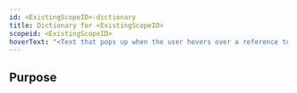 ```yaml
---
id: <ExistingScopeID>-dictionary
title: Dictionary for <ExistingScopeID>
scopeid: <ExistingScopeID>
hoverText: "<Text that pops up when the user hovers over a reference to this Dictionary>"
---
```

<!--A dictionary is a glossary that contains all terms that are defined in a specific scope, as well as every meaning that is defined for each term.
Please fill in the placeholders in this file as follows:
- `<ExistingScopeID>`: identifier of the scope in which the term is defined;
- `<Existing Scope>`: human readable text that identifies the scope in which this item is defined;
-->

## Purpose
<!--State the purpose(s) that this dictionary aims to fulfill, in such a way that readers can easily determine whether or not it is useful for them to use it. This text should appear as the introduction of the (generated) dictionary.-->

<!--
---
## Footnotes

[//]: # This (optional) section contains any footnotes that may have been specified in the text above.

[^1]: the text for footnote [^1] goes here.

-->
